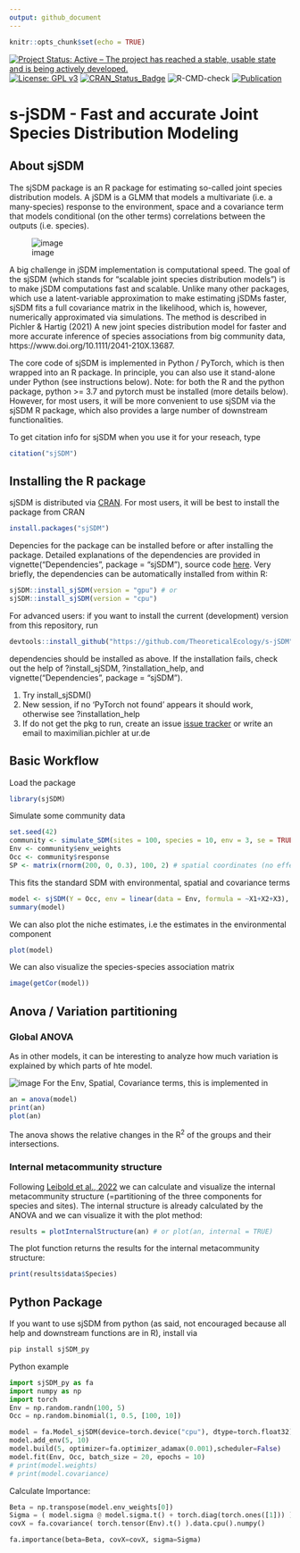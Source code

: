 ```yaml
---
output: github_document
---
```


<!-- README.md is generated from README.Rmd. Please edit that file -->
```r
knitr::opts_chunk$set(echo = TRUE)
```

[![Project Status: Active -- The project has reached a stable, usable state and is being actively developed.](http://www.repostatus.org/badges/latest/active.svg)](http://www.repostatus.org/#active) [![License: GPL v3](https://img.shields.io/badge/License-GPL%20v3-blue.svg)](https://www.gnu.org/licenses/gpl-3.0) [![CRAN_Status_Badge](http://www.r-pkg.org/badges/version/sjSDM)](https://cran.r-project.org/package=sjSDM) ![R-CMD-check](https://github.com/TheoreticalEcology/s-jSDM/workflows/R-CMD-check/badge.svg?branch=master) [![Publication](https://img.shields.io/badge/Publication-10.1111/2041-green.svg)](https://www.doi.org/10.1111/2041-210X.13687)

# s-jSDM - Fast and accurate Joint Species Distribution Modeling

## About sjSDM

The sjSDM package is an R package for estimating so-called joint species distribution models. A jSDM is a GLMM that models a multivariate (i.e. a many-species) response to the environment, space and a covariance term that models conditional (on the other terms) correlations between the outputs (i.e. species). 

![image](sjSDM/vignettes/jSDM-structure.png)

A big challenge in jSDM implementation is computational speed. The goal of the sjSDM (which stands for "scalable joint species distribution models") is to make jSDM computations fast and scalable. Unlike many other packages, which use a latent-variable approximation to make estimating jSDMs faster, sjSDM fits a full covariance matrix in the likelihood, which is, however, numerically approximated via simulations. The method is described in Pichler & Hartig (2021) A new joint species distribution model for faster and more accurate inference of species associations from big community data, https://www.doi.org/10.1111/2041-210X.13687. 

The core code of sjSDM is implemented in Python / PyTorch, which is then wrapped into an R package. In principle, you can also use it stand-alone under Python (see instructions below). Note: for both the R and the python package, python \>= 3.7 and pytorch must be installed (more details below). However, for most users, it will be more convenient to use sjSDM via the sjSDM R package, which also provides a large number of downstream functionalities. 

To get citation info for sjSDM when you use it for your reseach, type  

```r
citation("sjSDM")
```

## Installing the R package

sjSDM is distributed via [CRAN](https://cran.rstudio.com/web/packages/sjSDM/index.html). For most users, it will be best to install the package from CRAN

```r
install.packages("sjSDM")
```

Depencies for the package can be installed before or after installing the package. Detailed explanations of the dependencies are provided in vignette("Dependencies", package = "sjSDM"), source code [here](https://github.com/TheoreticalEcology/s-jSDM/blob/master/sjSDM/vignettes/Dependencies.Rmd). Very briefly, the dependencies can be automatically installed from within R:

```r
sjSDM::install_sjSDM(version = "gpu") # or
sjSDM::install_sjSDM(version = "cpu")
```

For advanced users: if you want to install the current (development) version from this repository, run

```r
devtools::install_github("https://github.com/TheoreticalEcology/s-jSDM", subdir = "sjSDM", ref = "master")
```

dependencies should be installed as above. If the installation fails, check out the help of ?install_sjSDM, ?installation_help, and vignette("Dependencies", package = "sjSDM").

1.  Try install_sjSDM()
2.  New session, if no 'PyTorch not found' appears it should work, otherwise see ?installation_help
3.  If do not get the pkg to run, create an issue [issue tracker](https://github.com/TheoreticalEcology/s-jSDM/issues) or write an email to maximilian.pichler at ur.de

## Basic Workflow

Load the package

```r
library(sjSDM)
```

Simulate some community data 

```r
set.seed(42)
community <- simulate_SDM(sites = 100, species = 10, env = 3, se = TRUE)
Env <- community$env_weights
Occ <- community$response
SP <- matrix(rnorm(200, 0, 0.3), 100, 2) # spatial coordinates (no effect on species occurences)
```

This fits the standard SDM with environmental, spatial and covariance terms 

```r
model <- sjSDM(Y = Occ, env = linear(data = Env, formula = ~X1+X2+X3), spatial = linear(data = SP, formula = ~0+X1:X2), se = TRUE, family=binomial("probit"), sampling = 100L)
summary(model)
```

We can also plot the niche estimates, i.e the estimates in the environmental component

```r
plot(model)
```

We can also visualize the species-species association matrix

```r
image(getCor(model))
```


## Anova / Variation partitioning

### Global ANOVA

As in other models, it can be interesting to analyze how much variation is explained by which parts of hte model. 

![image](sjSDM/vignettes/jSDM-ANOVA.png)
For the Env, Spatial, Covariance terms, this is implemented in 

```r
an = anova(model)
print(an)
plot(an)
```

The anova shows the relative changes in the R^2^ of the groups and their intersections.

### Internal metacommunity structure

Following [Leibold et al., 2022](https://doi.org/10.1111/oik.08618) we can calculate and visualize the internal metacommunity structure (=partitioning of the three components for species and sites). The internal structure is already calculated by the ANOVA and we can visualize it with the plot method:

```r
results = plotInternalStructure(an) # or plot(an, internal = TRUE)
```

The plot function returns the results for the internal metacommunity structure:

```r
print(results$data$Species)
```

## Python Package

If you want to use sjSDM from python (as said, not encouraged because all help and downstream functions are in R), install via 

```bash
pip install sjSDM_py
```

Python example

```python
import sjSDM_py as fa
import numpy as np
import torch
Env = np.random.randn(100, 5)
Occ = np.random.binomial(1, 0.5, [100, 10])

model = fa.Model_sjSDM(device=torch.device("cpu"), dtype=torch.float32)
model.add_env(5, 10)
model.build(5, optimizer=fa.optimizer_adamax(0.001),scheduler=False)
model.fit(Env, Occ, batch_size = 20, epochs = 10)
# print(model.weights)
# print(model.covariance)
```

Calculate Importance:

```python
Beta = np.transpose(model.env_weights[0])
Sigma = ( model.sigma @ model.sigma.t() + torch.diag(torch.ones([1])) ).data.cpu().numpy()
covX = fa.covariance( torch.tensor(Env).t() ).data.cpu().numpy()

fa.importance(beta=Beta, covX=covX, sigma=Sigma)
```
